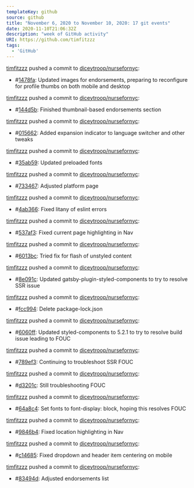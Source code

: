 ---
templateKey: github
source: github
title: "November 6, 2020 to November 10, 2020: 17 git events"
date: 2020-11-10T21:06:32Z
description: "week of GitHub activity"
URI: https://github.com/timfitzzz
tags: 
  - 'GitHub'
---

[timfitzzz](https://github.com/timfitzzz) pushed a commit to [diceytroop/nursefornyc](https://github.com/diceytroop/nursefornyc): 
* #[1478fa](https://github.com/diceytroop/nursefornyc/commits/1478fa75d9809c797580ab41ccd0dd04acbf254b): Updated images for endorsements, preparing to reconfigure for profile thumbs on both mobile and desktop  

[timfitzzz](https://github.com/timfitzzz) pushed a commit to [diceytroop/nursefornyc](https://github.com/diceytroop/nursefornyc): 
* #[144d5b](https://github.com/diceytroop/nursefornyc/commits/144d5b8237fac87790df159eb6db61ddc8cbfecb): Finished thumbnail-based endorsements section  

[timfitzzz](https://github.com/timfitzzz) pushed a commit to [diceytroop/nursefornyc](https://github.com/diceytroop/nursefornyc): 
* #[015662](https://github.com/diceytroop/nursefornyc/commits/0156624527dd4a4e50787ab125a91973d0aefd38): Added expansion indicator to language switcher and other tweaks  

[timfitzzz](https://github.com/timfitzzz) pushed a commit to [diceytroop/nursefornyc](https://github.com/diceytroop/nursefornyc): 
* #[35ab59](https://github.com/diceytroop/nursefornyc/commits/35ab59f2ab30c9ccfdd571c54409d0e9fcfcaa65): Updated preloaded fonts  

[timfitzzz](https://github.com/timfitzzz) pushed a commit to [diceytroop/nursefornyc](https://github.com/diceytroop/nursefornyc): 
* #[733467](https://github.com/diceytroop/nursefornyc/commits/7334678da0ad30317bdc0423079ef0b210d00836): Adjusted platform page  

[timfitzzz](https://github.com/timfitzzz) pushed a commit to [diceytroop/nursefornyc](https://github.com/diceytroop/nursefornyc): 
* #[4ab366](https://github.com/diceytroop/nursefornyc/commits/4ab366f110c1cceffc93a817f6a64e50f545fdb1): Fixed litany of eslint errors  

[timfitzzz](https://github.com/timfitzzz) pushed a commit to [diceytroop/nursefornyc](https://github.com/diceytroop/nursefornyc): 
* #[537af3](https://github.com/diceytroop/nursefornyc/commits/537af3abe12e0ac17ff32022ef66c107ec78bd2f): Fixed current page highlighting in Nav  

[timfitzzz](https://github.com/timfitzzz) pushed a commit to [diceytroop/nursefornyc](https://github.com/diceytroop/nursefornyc): 
* #[6013bc](https://github.com/diceytroop/nursefornyc/commits/6013bc63e8b3040da7f0ff08270da1976fe6fa39): Tried fix for flash of unstyled content  

[timfitzzz](https://github.com/timfitzzz) pushed a commit to [diceytroop/nursefornyc](https://github.com/diceytroop/nursefornyc): 
* #[8e091c](https://github.com/diceytroop/nursefornyc/commits/8e091cdee296de888e32bb4550597cc5a91c8fc4): Updated gatsby-plugin-styled-components to try to resolve SSR issue  

[timfitzzz](https://github.com/timfitzzz) pushed a commit to [diceytroop/nursefornyc](https://github.com/diceytroop/nursefornyc): 
* #[fcc994](https://github.com/diceytroop/nursefornyc/commits/fcc9942ce1fba1a1725af9b1d213680449e97600): Delete package-lock.json  

[timfitzzz](https://github.com/timfitzzz) pushed a commit to [diceytroop/nursefornyc](https://github.com/diceytroop/nursefornyc): 
* #[6060ff](https://github.com/diceytroop/nursefornyc/commits/6060ffb22324d910c998cd48d5261b9446fe8ba7): Updated styled-components to 5.2.1 to try to resolve build issue leading to FOUC  

[timfitzzz](https://github.com/timfitzzz) pushed a commit to [diceytroop/nursefornyc](https://github.com/diceytroop/nursefornyc): 
* #[789ef3](https://github.com/diceytroop/nursefornyc/commits/789ef3abe5d023148ae3cc93469d035df26c230a): Continuing to troubleshoot SSR FOUC  

[timfitzzz](https://github.com/timfitzzz) pushed a commit to [diceytroop/nursefornyc](https://github.com/diceytroop/nursefornyc): 
* #[d3201c](https://github.com/diceytroop/nursefornyc/commits/d3201c0f7cdd808884c279144513c34d4d414dcd): Still troubleshooting FOUC  

[timfitzzz](https://github.com/timfitzzz) pushed a commit to [diceytroop/nursefornyc](https://github.com/diceytroop/nursefornyc): 
* #[64a8c4](https://github.com/diceytroop/nursefornyc/commits/64a8c4eb80e4a9a24b5002d2fbb539e1a090b213): Set fonts to font-display: block, hoping this resolves FOUC  

[timfitzzz](https://github.com/timfitzzz) pushed a commit to [diceytroop/nursefornyc](https://github.com/diceytroop/nursefornyc): 
* #[9846b4](https://github.com/diceytroop/nursefornyc/commits/9846b43409bff57193017f15c1c9ed6d976eb208): Fixed location highlighting in Nav  

[timfitzzz](https://github.com/timfitzzz) pushed a commit to [diceytroop/nursefornyc](https://github.com/diceytroop/nursefornyc): 
* #[c14685](https://github.com/diceytroop/nursefornyc/commits/c146859b14478da3d793b9e1d938f08de1f990ca): Fixed dropdown and header item centering on mobile  

[timfitzzz](https://github.com/timfitzzz) pushed a commit to [diceytroop/nursefornyc](https://github.com/diceytroop/nursefornyc): 
* #[83494d](https://github.com/diceytroop/nursefornyc/commits/83494d839a8ff3feb50cc501544f5fcc2dce4543): Adjusted endorsements list  

